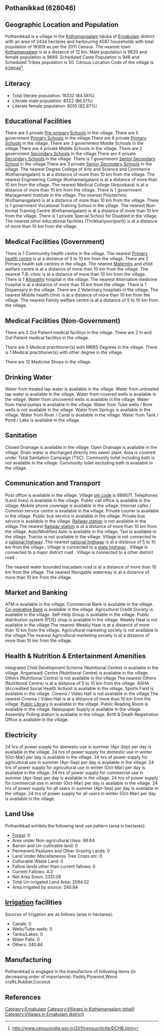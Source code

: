 {{Infobox settlement
| name=Pothanikkad
| native_name=
| native_name_lang=
| other_name=
| nickname=
| settlement_type=Village
| image_skyline=
| image_alt=
| image_caption=
| pushpin_map=India Kerala
| pushpin_label_position=right
| pushpin_map_alt=
| pushpin_map_caption=Location in Kerala, India
| latd=
| latm=
| lats=
| latNS=
| longd=
| longm=
| longs=
| longEW=
| coordinates_display=inline,title
| subdivision_type=Country
| subdivision_name={{flag|India}}
| subdivision_type1=[[States and territories of India|State]]
| subdivision_name1=Kerala 
| subdivision_type2=[[List of districts of India|District]]
| subdivision_name2=Ernakulam
| subdivision_type3=Tahsil
| subdivision_name3=Kothamangalam
| website=
| established_title=<!-- Established -->
| established_date=
| founder=
| named_for=
| government_type=
| governing_body=
| unit_pref=Metric=
| area_footnotes=
| area_rank=
| area_total_km2=24.34
| elevation_footnotes=
| elevation_m=
| population_total=19309
| population_as_of=2011
| population_rank=
| population_density_km2=793
| population_demonym=
| population_footnotes=
| demographics_type1=Languages
| demographics1_title1=Official
| demographics1_info1=[[Malayalam language|Malayalam]]
| timezone1=[[Indian Standard Time|IST]]
| utc_offset1==+5:30
| postal_code_type=[[Postal Index Number|PIN]]
| postal_code=686671
| area_code_type=Telephone code
| area_code=
| registration_plate=
| blank1_name_sec1=Nearest city
| blank1_info_sec1=[[Kothamangalam]]
| blank2_name_sec1=[[Human sex ratio|Sex ratio]]
| blank2_info_sec1=1007 [[male|♂]]/[[female|♀]]
| blank3_name_sec1=Literacy
| blank3_info_sec1=84.58%
| blank1_name_sec2=[[2011 Census of India|2011 census]] code
| blank1_info_sec2=628046
| footnotes=
}}

== Pothanikkad (628046) ==

== Geographic Location and Population ==

Pothanikkad is a village in the [[Kothamangalam]] taluka of [[Ernakulam]] district with an area of 2434 hectares and harbouring 4587 households with total population of 19309 as per the 2011 Census. The nearest town [[Kothamangalam]] is at a distance of 12 km. Male population is 9620 and female population is 9689. Scheduled Caste Population is 948 and Scheduled Tribes population is 50. Census Location Code of the village is 628046<ref>http://www.censusindia.gov.in/2011census/dchb/DCHB.html</ref>.


== Literacy ==  
* Total literate population: 16332 (84.58%)
* Literate male population: 8322 (86.51%)
* Literate female population: 8010 (82.67%)


== Educational Facilities ==  
There are 5 private [[Pre-primary]] [[School]]s in the village.
There are 5 government [[Primary School]]s in the village.There are 6 private [[Primary School]]s in the village.
There are 3 government Middle Schools in the village.There are 4 private Middle Schools in the village.
There are 2 government [[Secondary School]]s in the village.There are 4 private [[Secondary School]]s in the village.
There is 1 government [[Senior Secondary School]] in the village.There are 3 private [[Senior Secondary School]]s in the village.
The nearest Degree College of Arts and Science and Commerce (Kothamangalam) is at a distance of more than 10 km from the village.
The nearest Engineering College (Kothamangalam) is at a distance of more than 10 km from the village.
The nearest Medical College (Arpookara) is at a distance of more than 10 km from the village.
There is 1 government Management Institute in the village.
The nearest Polytechnic (Kothamangalam) is at a distance of more than 10 km from the village.
There is 1 government Vocational Training School in the village.
The nearest Non-formal Training Centre (Kothamangalam) is at a distance of more than 10 km from the village.
There is 1 private Special School for Disabled in the village.
The nearest other educational facilities (Thrikkariyoor(part)) is at a distance of more than 10 km from the village.


== Medical Facilities (Government) ==
There is 1 Commumity health centre in the village.
The nearest [[Primary health centre]] is at a distance of 5 to 10 km from the village.
There are 2 Primary health sub centres in the village.
The nearest [[Maternity]] and child welfare centre is at a distance of more than 10 km from the village.
The nearest T.B. clinic is at a distance of more than 10 km from the village.
There is 1 [[Allopathy]] hospital in the village.
The nearest Alternative medicine hospital is at a distance of more than 10 km from the village.
There is 1 Dispensary in the village.
There are 2 Veterinary hospitals in the village.
The nearest Mobile health clinic is at a distance of more than 10 km from the village.
The nearest Family welfare centre is at a distance of 5 to 10 km from the village.


== Medical Facilities (Non-Government) ==
There are 3 Out Patient medical facilitys in the village.
There are 2 In and Out Patient medical facilitys in the village.

There are 3 Medical practitioner(s) with MBBS Degrees in the village.
There is 1 Medical practitioner(s) with other degree in the village.


There are 12 Medicine Shops in the village.



== Drinking Water ==
Water from treated tap water is available in the village.
Water from untreated tap water is available in the village.
Water from covered wells is available in the village.
Water from uncovered wells is available in the village.
Water from Hand pumps is available in the village.
Water from Tube wells / Bore wells is not available in the village.
Water from Springs is available in the village.
Water from River / Canal is available in the village.
Water from Tank / Pond / Lake is available in the village.


== Sanitation ==
Closed Drainage is available in the village.
Open Drainage is available in the village.
Drain water is discharged directly into sewer plant.
Area is covered under Total Sanitation Campaign (TSC).
Community toilet including bath is not available in the village.
Community toilet excluding bath is available in the village.


== Communication and Transport ==
Post office is available in the village.
Village [[pin code]] is 686671.
Telephones (Land lines) is available in the village.
Public call office is available in the village.
Mobile phone coverage is available in the village.
Internet cafes / Common service centre is available in the village.
Private courier is available in the village.
Public bus service is available in the village.
Private bus service is available in the village.
[[Railway station]] is not available in the village.The nearest [[Railway station]] is at a distance of more than 10 km from the village.
Auto/Modified Auto is available in the village.
Taxi is available in the village.
Tractor is not available in the village.
Village is not connected to a [[national highway]] .The nearest [[national highway]] is at a distance of 5 to 10 km from the village..
Village is connected to a [[state highway]]  .
Village is connected to a major district road    .
Village is connected to a other district road  .


The nearest water bounded macadam road is at a distance of more than 10 km from the village.
The nearest Navigable waterway is at a distance of more than 10 km from the village.



== Market and Banking ==
ATM is available in the village.
Commercial Bank is available in the village.
[[Co-operative Bank]] is available in the village.
Agricultural Credit Society is available in the village.
Self-Help Group is available in the village.
Public distribution system (PDS) shop is available in the village.
Weekly Haat is not available in the village.The nearest Weekly Haat is at a distance of more than 10 km from the village.
Agricultural marketing society is not available in the village.The nearest Agricultural marketing society is at a distance of more than 10 km from the village.


== Health & Nutrition & Entertainment Amenities ==
Integrated Child Development Scheme (Nutritional Centre) is available in the village.
Anganwadi Centre (Nutritional Centre) is available in the village.
Others (Nutritional Centre) is not available in the village.The nearest Others (Nutritional Centre) is at a distance of 5 to 10 km from the village.
ASHA (Accredited Social Health Activist is available in the village.
Sports Field is available in the village.
Cinema / Video Hall is not available in the village.The nearest Cinema / Video Hall is at a distance of more than 10 km from the village.
[[Public Library]] is available in the village.
Public Reading Room is available in the village.
Newspaper Supply is available in the village.
Assembly Polling station is available in the village.
Birth & Death Registration Office is available in the village.


== Electricity ==
24 hrs of power supply for domestic use in summer (Apr-Sep) per day is available in the village.
24 hrs of power supply for domestic use in winter (Oct-Mar) per day is available in the village.
24 hrs of power supply for agricultural use in summer (Apr-Sep) per day is available in the village.
24 hrs of power supply for agricultural use in winter (Oct-Mar) per day is available in the village.
24 hrs of power supply for commercial use in summer (Apr-Sep) per day is available in the village.
24 hrs of power supply for commercial use in winter (Oct-Mar) per day is available in the village.
24 hrs of power supply for all users in summer (Apr-Sep) per day is available in the village.
24 hrs of power supply for all users in winter (Oct-Mar) per day is available in the village.


== Land Use ==
Pothanikkad exhibits the following land use pattern (area in hectares):
* [[Forest]]: 0
* Area under Non-agricultural Uses: 98.64
* Barren and Un-cultivable land: 0
* Permanent Pastures and Other Grazing Lands: 0
* Land Under Miscellaneous Tree Crops etc: 0
* Culturable Waste Land: 0
* Fallow lands other than current fallows: 0
* Current Fallows: 4.3
* Net Area Sown: 2331.06
* Total Un-irrigated Land Area: 2094.52
* Area irrigated by source: 240.84


== [[Irrigation]] facilities ==
Sources of irrigation are as follows (area in hectares):
* Canals: 0
* Wells/Tube-wells: 0
* Tanks/Lakes: 0
* Water Falls: 0
* Others: 240.84


== Manufacturing ==
Pothanikkad is engaged in the manufacture of following items (in decreasing order of importance): Paddy,Plywood,Wood crafts,Rubber,Coconut


[[Category:Ernakulam]]
[[Category:Villages in Kothamangalam tehsil)]]
[[Category:Villages in Ernakulam district)]]


== References ==
{{Reflist}}


